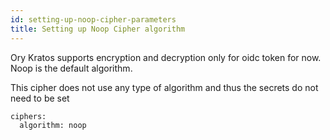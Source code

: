 ```yaml
---
id: setting-up-noop-cipher-parameters
title: Setting up Noop Cipher algorithm
---
```


Ory Kratos supports encryption and decryption only for oidc token for now. Noop
is the default algorithm.

This cipher does not use any type of algorithm and thus the secrets do not need
to be set

```
ciphers:
  algorithm: noop
```
